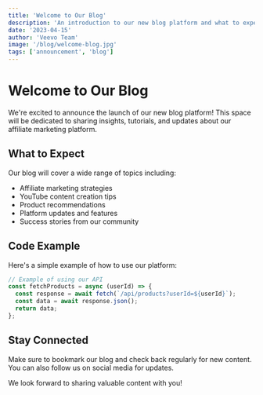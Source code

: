 ```yaml
---
title: 'Welcome to Our Blog'
description: 'An introduction to our new blog platform and what to expect'
date: '2023-04-15'
author: 'Veevo Team'
image: '/blog/welcome-blog.jpg'
tags: ['announcement', 'blog']
---
```


# Welcome to Our Blog

We're excited to announce the launch of our new blog platform! This space will be dedicated to sharing insights, tutorials, and updates about our affiliate marketing platform.

## What to Expect

Our blog will cover a wide range of topics including:

- Affiliate marketing strategies
- YouTube content creation tips
- Product recommendations
- Platform updates and features
- Success stories from our community

## Code Example

Here's a simple example of how to use our platform:

```javascript
// Example of using our API
const fetchProducts = async (userId) => {
  const response = await fetch(`/api/products?userId=${userId}`);
  const data = await response.json();
  return data;
};
```

## Stay Connected

Make sure to bookmark our blog and check back regularly for new content. You can also follow us on social media for updates.

We look forward to sharing valuable content with you! 